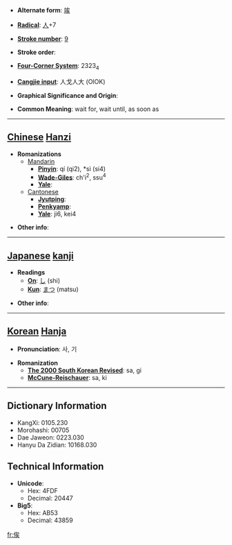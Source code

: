 * '''Alternate form''': [[竢]]

* '''[[Wiktionary:Chinese radical index| Radical]]''': [[Wiktionary:Chinese radical index 人|人]]+7

* '''[[Wiktionary:Chinese total strokes index|Stroke number]]''': [[Wiktionary:Chinese total strokes index 9|9]]

* '''Stroke order''': 

* '''[[Wiktionary:Chinese four corner index|Four-Corner System]]''': 2323<sub>4</sub>

* '''[[Wiktionary:Chinese Cangjie index|Cangjie input]]''': 人戈人大 (OIOK)

* '''Graphical Significance and Origin''': 

* '''Common Meaning''': wait for, wait until, as soon as

----

== [[Chinese]] [[Hanzi]] ==

* '''Romanizations'''
** [[Mandarin]]
*** '''[[Pinyin]]''': qí (qi2), *sì (si4)
*** '''[[Wade-Giles]]''': ch'i<sup>2</sup>, ssu<sup>4</sup>
*** '''[[Yale]]''': 
**[[Cantonese]]
***'''[[Jyutping]]''':
***'''[[Penkyamp]]''': 
***'''[[Yale]]''': ji6, kei4

* '''Other info''': 

----

== [[Japanese]] [[kanji]] ==

* '''Readings'''
** '''[[On]]''': [[し]] (shi)
** '''[[Kun]]''': [[まつ]] (matsu)

* '''Other info''':  

----

== [[Korean]] [[Hanja]] ==

* '''Pronunciation''': 사, 기

* '''Romanization'''
** '''[[The 2000 South Korean Revised Romanization|The 2000 South Korean Revised]]''': sa, gi
** '''[[McCune-Reischauer]]''': sa, ki

----

== Dictionary Information ==

* KangXi: 0105.230
* Morohashi: 00705
* Dae Jaweon: 0223.030
* Hanyu Da Zidian: 10168.030

== Technical Information ==

* '''Unicode''':
** Hex: 4FDF
** Decimal: 20447
* '''Big5''':
** Hex: AB53
** Decimal: 43859

[[fr:俟]]